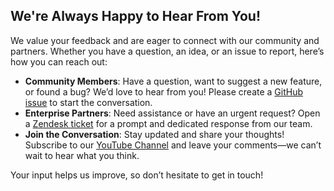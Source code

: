## We're Always Happy to Hear From You!

We value your feedback and are eager to connect with our community and partners. Whether you have a question, an idea, or an issue to report, here’s how you can reach out:

- **Community Members**: Have a question, want to suggest a new feature, or found a bug? We’d love to hear from you! Please create a [GitHub issue](https://github.com/volkovlabs/business-text/issues) to start the conversation.
- **Enterprise Partners**: Need assistance or have an urgent request? Open a [Zendesk ticket](https://support.volkovlabs.io) for a prompt and dedicated response from our team.
- **Join the Conversation**: Stay updated and share your thoughts! Subscribe to our [YouTube Channel](https://youtube.com/@volkovlabs) and leave your comments—we can’t wait to hear what you think.

Your input helps us improve, so don’t hesitate to get in touch!
